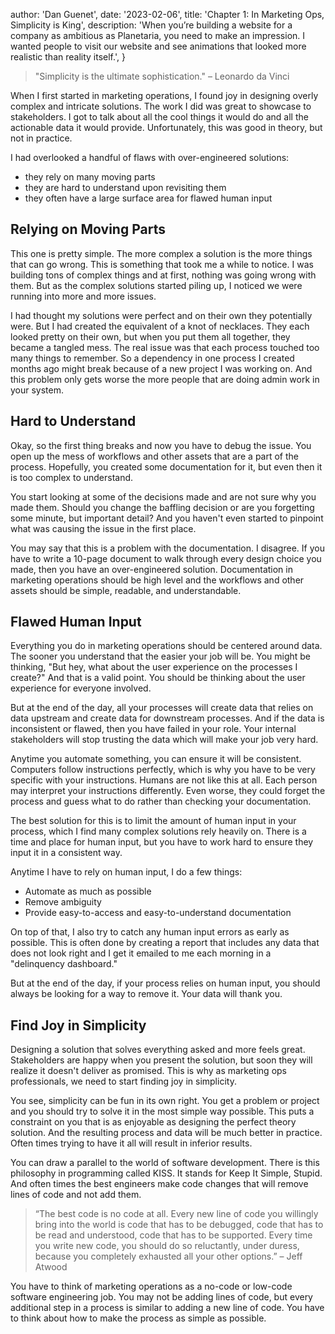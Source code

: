 
  author: 'Dan Guenet',
  date: '2023-02-06',
  title: 'Chapter 1: In Marketing Ops, Simplicity is King',
  description:
    'When you’re building a website for a company as ambitious as Planetaria, you need to make an impression. I wanted people to visit our website and see animations that looked more realistic than reality itself.',
}


> "Simplicity is the ultimate sophistication." 
&ndash; Leonardo da Vinci

When I first started in marketing operations, I found joy in designing overly complex and intricate solutions.
The work I did was great to showcase to stakeholders. I got to talk about all the cool things it would do and
all the actionable data it would provide. Unfortunately, this was good in theory, but not in practice.

I had overlooked a handful of flaws with over-engineered solutions:
- they rely on many moving parts
- they are hard to understand upon revisiting them
- they often have a large surface area for flawed human input

## Relying on Moving Parts

This one is pretty simple. The more complex a solution is the more things that can go wrong. This is something that
took me a while to notice. I was building tons of complex things and at first, nothing was going wrong with them. But
as the complex solutions started piling up, I noticed we were running into more and more issues. 

I had thought my solutions were perfect and on their own they potentially were. But I had created the equivalent of a
knot of necklaces. They each looked pretty on their own, but when you put them all together, they became a tangled mess.
The real issue was that each process touched too many things to remember. So a dependency in one process I created months ago
might break because of a new project I was working on. And this problem only gets worse the more people that are doing
admin work in your system.

## Hard to Understand

Okay, so the first thing breaks and now you have to debug the issue. You open up the mess of workflows and other assets that
are a part of the process. Hopefully, you created some documentation for it, but even then it is too complex to understand.

You start looking at some of the decisions made and are not sure why you made them. Should you change the baffling decision 
or are you forgetting some minute, but important detail? And you haven't even started to pinpoint what was causing the issue
in the first place. 

You may say that this is a problem with the documentation. I disagree. If you have to write a 10-page document to
walk through every design choice you made, then you have an over-engineered solution. Documentation in marketing 
operations should be high level and the workflows and other assets should be simple, readable, and understandable.

## Flawed Human Input

Everything you do in marketing operations should be centered around data. The sooner you understand that the easier your job will be.
You might be thinking, "But hey, what about the user experience on the processes I create?" And that is a valid point. You 
should be thinking about the user experience for everyone involved. 

But at the end of the day, all your processes will create data that relies on data upstream and create data for downstream 
processes. And if the data is inconsistent or flawed, then you have failed in your role. Your internal stakeholders will stop 
trusting the data which will make your job very hard. 

Anytime you automate something, you can ensure it will be consistent. Computers follow instructions perfectly, which is 
why you have to be very specific with your instructions. Humans are not like this at all. Each person may interpret your 
instructions differently. Even worse, they could forget the process and guess what to do rather than checking your documentation. 

The best solution for this is to limit the amount of human input in your process, which I find many complex solutions rely 
heavily on. There is a time and place for human input, but you have to work hard to ensure they input it in a consistent way.

Anytime I have to rely on human input, I do a few things:
- Automate as much as possible
- Remove ambiguity
- Provide easy-to-access and easy-to-understand documentation

On top of that, I also try to catch any human input errors as early as possible. This is often done by creating a report that 
includes any data that does not look right and I get it emailed to me each morning in a "delinquency dashboard."

But at the end of the day, if your process relies on human input, you should always be looking for a way to remove it.
Your data will thank you. 

## Find Joy in Simplicity

Designing a solution that solves everything asked and more feels great. Stakeholders are happy when you present the 
solution, but soon they will realize it doesn't deliver as promised. This is why as marketing ops professionals, we 
need to start finding joy in simplicity.

You see, simplicity can be fun in its own right. You get a problem or project and you should try to solve it in the
most simple way possible. This puts a constraint on you that is as enjoyable as designing the perfect theory solution.
And the resulting process and data will be much better in practice. Often times trying to have it all will result in 
inferior results.

You can draw a parallel to the world of software development. There is this philosophy in programming called KISS.
It stands for Keep It Simple, Stupid. And often times the best engineers make code changes that will remove lines of code
and not add them.

>“The best code is no code at all. Every new line of code you willingly bring into the world is code that has to be debugged, 
code that has to be read and understood, code that has to be supported. Every time you write new code, you should do so 
reluctantly, under duress, because you completely exhausted all your other options.” 
&ndash; Jeff Atwood

You have to think of marketing operations as a no-code or low-code software engineering job. You may not be adding lines 
of code, but every additional step in a process is similar to adding a new line of code. You have to think about how to 
make the process as simple as possible.